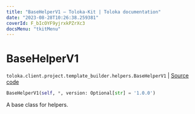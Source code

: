 ```yaml
---
title: "BaseHelperV1 — Toloka-Kit | Toloka documentation"
date: "2023-08-28T10:26:38.259381"
coverId: F_bIcOYF9yjrxkPZrXc3
docsMenu: "tkitMenu"
---
```


# BaseHelperV1

`toloka.client.project.template_builder.helpers.BaseHelperV1` | [Source code](https://github.com/Toloka/toloka-kit/blob/v1.2.1/src/client/project/template_builder/helpers.py#L23)

```python
BaseHelperV1(self, *, version: Optional[str] = '1.0.0')
```

A base class for helpers.